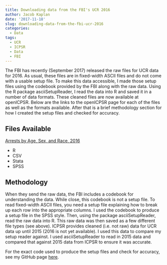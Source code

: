 ```yaml
---
title: Downloading data from the FBI's UCR 2016
author: Jacob Kaplan
date: '2017-11-18'
slug: downloading-data-from-the-fbi-ucr-2016
categories:
  - Data
tags:
  - UCR
  - ICPSR
  - Data
  - FBI
---
```


The FBI has recently (September 2017) released the raw files for UCR data for 2016. As usual, these files are in fixed-width ASCII files and do not come with a usable setup file. To make this data accessible, I made those setup files using the codebook provided by the FBI along with the raw data. Using the R package asciiSetupReader, I read the data into R and saved it in a number of data formats. These cleaned files are now available at openICPSR. Below are the links to the openICPSR page for each of the files as well as the formats available. After that is a brief methodology section for how I created the setup files and checked for accuracy. 

## Files Available 

[Arrests by Age, Sex, and Race, 2016](https://www.openicpsr.org/openicpsr/project/101126/version/V1/view)    

* R    
* CSV    
* Stata    
* SPSS    

## Methodology

When they send the raw data, the FBI includes a codebook for understanding the data. While close, this codebook is not a setup file. To read fixed-width ASCII files, you need a setup file explaining how to break up each row into the appropriate columns. I used the codebook to produce a setup file in the SPSS style. Then, using the package asciiSetupReader, read the raw data into R. This raw data was then saved as a few different file types (see above). ICPSR provides cleaned (i.e. not raw) data for UCR data up until 2015 (2016 is not yet available). I used this data to compare my setup reader against. I used asciiSetupReader to read in 2015 data and compared that against 2015 data from ICPSR to ensure it was accurate. 

For the exact code used to produce the setup files and check for accuracy, see my GitHub page [here](https://github.com/jacobkap/UCR2016/tree/master/R).